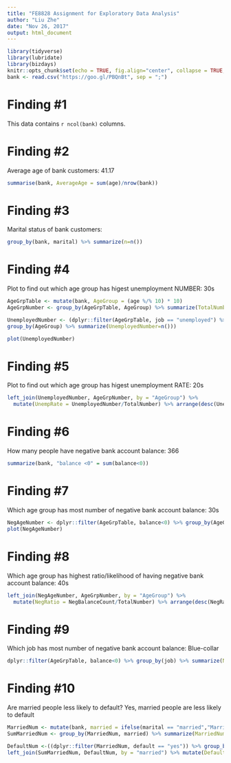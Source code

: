 ---
title: "FE8828 Assignment for Exploratory Data Analysis"
author: "Liu Zhe"
date: "Nov 26, 2017"
output: html_document
---
```{r setup, include=FALSE}
library(tidyverse)
library(lubridate)
library(bizdays)
knitr::opts_chunk$set(echo = TRUE, fig.align="center", collapse = TRUE, cache = T)
bank <- read.csv("https://goo.gl/PBQnBt", sep = ";")
```
# Finding #1
This data contains `r ncol(bank)` columns.

# Finding #2
Average age of bank customers: 41.17
```{r Finding2, echo = TRUE, warning = FALSE}
summarise(bank, AverageAge = sum(age)/nrow(bank))
```

# Finding #3
Marital status of bank customers:
```{r Finding3, echo = TRUE, warning = FALSE}
group_by(bank, marital) %>% summarize(n=n())
```

# Finding #4
Plot to find out which age group has higest unemployment NUMBER: 30s
```{r Finding4, echo = TRUE, warning = FALSE}
AgeGrpTable <- mutate(bank, AgeGroup = (age %/% 10) * 10)
AgeGrpNumber <- group_by(AgeGrpTable, AgeGroup) %>% summarize(TotalNumber=n())

UnemployedNumber <- (dplyr::filter(AgeGrpTable, job == "unemployed") %>%
group_by(AgeGroup) %>% summarize(UnemployedNumber=n()))

plot(UnemployedNumber)
```

# Finding #5
Plot to find out which age group has higest unemployment RATE: 20s
```{r Finding5, echo = TRUE, warning = FALSE}
left_join(UnemployedNumber, AgeGrpNumber, by = "AgeGroup") %>% 
  mutate(UnempRate = UnemployedNumber/TotalNumber) %>% arrange(desc(UnempRate))
```

# Finding #6
How many people have negative bank account balance: 366
```{r Finding6, echo = TRUE, warning = FALSE}
summarize(bank, "balance <0" = sum(balance<0))
```
# Finding #7
Which age group has most number of negative bank account balance: 30s
```{r Finding7, echo = TRUE, warning = FALSE}
NegAgeNumber <- dplyr::filter(AgeGrpTable, balance<0) %>% group_by(AgeGroup) %>% summarize(NegBalanceCount=n())
plot(NegAgeNumber)
```

# Finding #8
Which age group has highest ratio/likelihood of having negative bank account balance: 40s
```{r Finding8, echo = TRUE, warning = FALSE}
left_join(NegAgeNumber, AgeGrpNumber, by = "AgeGroup") %>% 
  mutate(NegRatio = NegBalanceCount/TotalNumber) %>% arrange(desc(NegRatio))

```

# Finding #9
Which job has most number of negative bank account balance: Blue-collar
```{r Finding9, echo = TRUE, warning = FALSE}
dplyr::filter(AgeGrpTable, balance<0) %>% group_by(job) %>% summarize(NegBalanceCount=n()) %>% arrange(desc(NegBalanceCount))
```

# Finding #10
Are married people less likely to default? Yes, married people are less likely to default
```{r Finding10, echo = TRUE, warning = FALSE}
MarriedNum <- mutate(bank, married = ifelse(marital == "married","Married","Not Married")) 
SumMarriedNum <- group_by(MarriedNum, married) %>% summarize(MarriedNumber = n())

DefaultNum <-((dplyr::filter(MarriedNum, default == "yes")) %>% group_by(married) %>% summarize(defaultCount = n()))
left_join(SumMarriedNum, DefaultNum, by = "married") %>% mutate(DefaultRatio = defaultCount/MarriedNumber)

```


